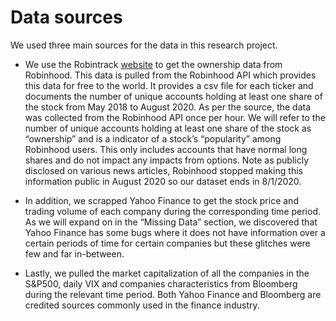 # Data sources

We used three main sources for the data in this research project. 

- We use the Robintrack [website](https://robintrack.net/data-download) to get the ownership data from Robinhood. This data is pulled from the Robinhood API which provides this data for free to the world. It provides a csv file for each ticker and documents the number of unique accounts holding at least one share of the stock from May 2018 to August 2020. As per the source, the data was collected from the Robinhood API once per hour.  We will refer to the number of unique accounts holding at least one share of the stock as "ownership" and is a indicator of a stock's "popularity" among Robinhood users. This only includes accounts that have normal long shares and do not impact any impacts from options. Note as publicly disclosed on various news articles, Robinhood stopped making this information public in August 2020 so our dataset ends in 8/1/2020. 

- In addition, we scrapped Yahoo Finance to get the stock price and trading volume of each company during the corresponding time period.  As we will expand on in the "Missing Data" section, we discovered that Yahoo Finance has some bugs where it does not have information over a certain periods of time for certain companies but these glitches were few and far in-between. 

- Lastly, we pulled the market capitalization of all the companies in the S&P500, daily VIX and companies characteristics from Bloomberg during the relevant time period. Both Yahoo Finance and Bloomberg are credited sources commonly used in the finance industry. 
